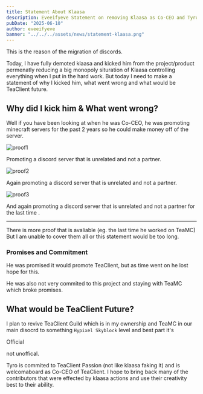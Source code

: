 ```yaml
---
title: Statement About Klaasa
description: Eveeifyeve Statement on removing Klaasa as Co-CEO and Tyro as new Co-CEO
pubDate: "2025-06-10"
author: eveeifyeve
banner: "../../../assets/news/statement-klaasa.png"
---
```


This is the reason of the migration of discords.

Today, I have fully demoted klaasa and kicked him from the project/product permenatly reducing a big monopoly situration of Klaasa controlling everything when I put in the hard work.
But today I need to make a statement of why I kicked him, what went wrong and what would be TeaClient future.


## Why did I kick him & What went wrong?

Well if you have been looking at when he was Co-CEO, he was promoting minecraft servers for the past 2 years so he could make money off of the server.

![proof1](/news/proof1.png)

Promoting a discord server that is unrelated and not a partner.

![proof2](/news/proof2.png)

Again promoting a discord server that is unrelated and not a partner.


![proof3](/news/proof3.png)

And again promoting a discord server that is unrelated and not a partner for the last time .

---

There is more proof that is avaliable (eg. the last time he worked on TeaMC)
But I am unable to cover them all or this statement would be too long.

### Promises and Commitment

He was promised it would promote TeaClient, but as time went on he lost hope for this.

He was also not very commited to this project and staying with TeaMC which broke promises.


## What would be TeaClient Future?

I plan to revive TeaClient Guild which is in my ownership and TeaMC in our main disocrd to something `Hypixel Skyblock` level and best part it's <p class="text-purple-200">Official</p> not unoffical.

Tyro is commited to TeaClient Passion (not like klaasa faking it) and is welcomaboard as Co-CEO of TeaClient.
I hope to bring back many of the contributors that were effected by klaasa actions and use their creativity best to their ability. 
